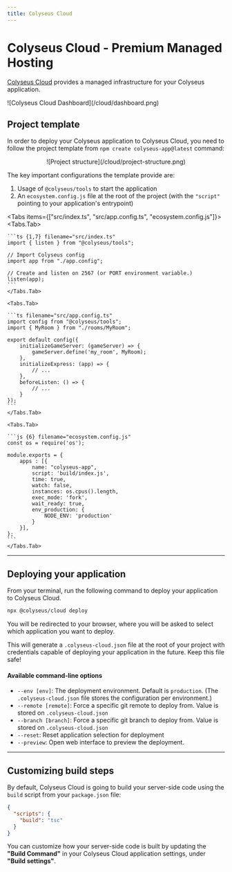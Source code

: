 ```yaml
---
title: Colyseus Cloud
---
```


# Colyseus Cloud - Premium Managed Hosting

[Colyseus Cloud](https://cloud.colyseus.io/) provides a managed infrastructure for your Colyseus application.

<Bleed>
    ![Colyseus Cloud Dashboard](/cloud/dashboard.png)
</Bleed>

## Project template

In order to deploy your Colyseus application to Colyseus Cloud, you need to follow the project template from `npm create colyseus-app@latest` command:

<center>
![Project structure](/cloud/project-structure.png)
</center>

The key important configurations the template provide are:

1. Usage of `@colyseus/tools` to start the application
2. An `ecosystem.config.js` file at the root of the project (with the `"script"` pointing to your application's entrypoint)

<Tabs items={["src/index.ts", "src/app.config.ts", "ecosystem.config.js"]}>
    <Tabs.Tab>

    ```ts {1,7} filename="src/index.ts"
    import { listen } from "@colyseus/tools";

    // Import Colyseus config
    import app from "./app.config";

    // Create and listen on 2567 (or PORT environment variable.)
    listen(app);
    ```
    </Tabs.Tab>

    <Tabs.Tab>

    ```ts filename="src/app.config.ts"
    import config from "@colyseus/tools";
    import { MyRoom } from "./rooms/MyRoom";

    export default config({
        initializeGameServer: (gameServer) => {
            gameServer.define('my_room', MyRoom);
        },
        initializeExpress: (app) => {
            // ...
        },
        beforeListen: () => {
            // ...
        }
    });
    ```
    </Tabs.Tab>

    <Tabs.Tab>

    ```js {6} filename="ecosystem.config.js"
    const os = require('os');

    module.exports = {
        apps : [{
            name: "colyseus-app",
            script: 'build/index.js',
            time: true,
            watch: false,
            instances: os.cpus().length,
            exec_mode: 'fork',
            wait_ready: true,
            env_production: {
                NODE_ENV: 'production'
            }
        }],
    };
    ```
    </Tabs.Tab>
</Tabs>

---

## Deploying your application

From your terminal, run the following command to deploy your application to Colyseus Cloud.

```sh filename="Terminal"
npx @colyseus/cloud deploy
```

You will be redirected to your browser, where you will be asked to select which application you want to deploy.

This will generate a `.colyseus-cloud.json` file at the root of your project with credentials capable of deploying your application in the future. Keep this file safe!

#### Available command-line options

- `--env [env]`: The deployment environment. Default is `production`. (The `.colyseus-cloud.json` file stores the configuration per environment.)
- `--remote [remote]`: Force a specific git remote to deploy from. Value is stored on `.colyseus-cloud.json`
- `--branch [branch]`: Force a specific git branch to deploy from. Value is stored on `.colyseus-cloud.json`
- `--reset`: Reset application selection for deployment
- `--preview`: Open web interface to preview the deployment.

---

## Customizing build steps

By default, Colyseus Cloud is going to build your server-side code using the `build` script from your `package.json` file:

```json filename="package.json"
{
  "scripts": {
    "build": "tsc"
  }
}
```

You can customize how your server-side code is built by updating the **"Build Command"** in your Colyseus Cloud application settings, under **"Build settings"**.